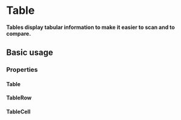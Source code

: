 # Table <ReactStabilityFlag status="stable" />

**Tables display tabular information to make it easier to scan and to compare.**

## Basic usage

<DemoBlock demo="default" withThemeSwitcher />

### Properties

#### Table

<PropTable component="Table" />

#### TableRow

<PropTable component="TableRow" />

#### TableCell

<PropTable component="TableCell" />
